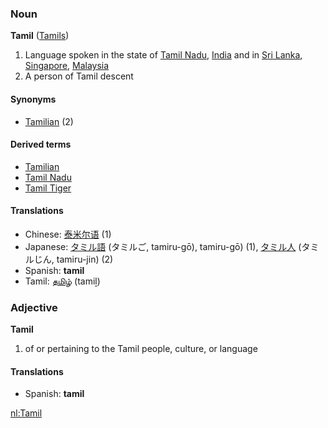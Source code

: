 ===Noun===
'''Tamil''' ([[Tamils]])

# Language spoken in the state of [[Tamil Nadu]], [[India]] and in [[Sri Lanka]], [[Singapore]], [[Malaysia]]
# A person of Tamil descent

====Synonyms====
*[[Tamilian]] (2)

====Derived terms====
*[[Tamilian]]
*[[Tamil Nadu]] <!-- seems to sometimes be written as a single word -->
*[[Tamil Tiger]] <!-- should this be the plural? -->

====Translations====
*Chinese: [[泰米尔语]] (1)
*Japanese: [[タミル語]] (タミルご, tamiru-gō), tamiru-gō) (1), [[タミル人]] (タミルじん, tamiru-jin) (2)
*Spanish: '''tamil'''
*Tamil: [[தமிழ்]] (tamiḻ)

===Adjective===
'''Tamil'''

# of or pertaining to the Tamil people, culture, or language

====Translations====
*Spanish: '''tamil'''

[[nl:Tamil]]